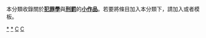 {{Catnav|頁面分類|心理学|行为|犯罪}}
{{Catnav|頁面分類|社会科学|社会学|犯罪学}}
{{Catnav|頁面分類|社会|社会问题|犯罪}}
{{hiddencat}}
{{WPSS-cat}}
本分類收錄關於'''[[犯罪學|犯罪學]]'''與'''[[刑罰|刑罰]]'''的'''[[Wikipedia:小作品|小作品]]'''。若要將條目加入本分類下，請加入'''{{tl|Crime-stub}}'''或者'''{{tl|犯罪小作品}}'''模板。

[[category:犯罪|*]]
[[category:犯罪学|*]]
[[category:社会学小作品|C]]
[[category:法律小作品|C]]